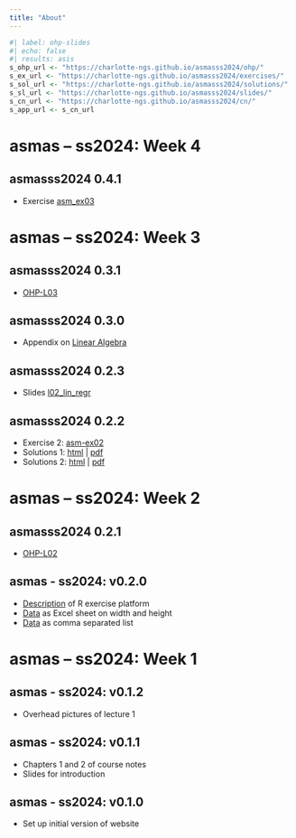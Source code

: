 ```yaml
---
title: "About"
---
```


```r
#| label: ohp-slides
#| echo: false
#| results: asis
s_ohp_url <- "https://charlotte-ngs.github.io/asmasss2024/ohp/"
s_ex_url <- "https://charlotte-ngs.github.io/asmasss2024/exercises/"
s_sol_url <- "https://charlotte-ngs.github.io/asmasss2024/solutions/"
s_sl_url <- "https://charlotte-ngs.github.io/asmasss2024/slides/"
s_cn_url <- "https://charlotte-ngs.github.io/asmasss2024/cn/"
s_app_url <- s_cn_url
```

# asmas -- ss2024: Week 4

## asmasss2024 0.4.1

* Exercise [asm_ex03](`r paste0(s_ex_url, "asm_ex03/asm_ex03.html", collapse = "")`)

# asmas -- ss2024: Week 3

## asmasss2024 0.3.1

* [OHP-L03](`r paste0(s_ohp_url, "20240304_ohp_l03.pdf", collapse = "")`)


## asmasss2024 0.3.0

* Appendix on [Linear Algebra](`r paste0(s_app_url, "099_Appendix_A_LinAlg.pdf", collapse="")`) 

## asmasss2024 0.2.3

* Slides [l02_lin_regr](`r paste0(s_sl_url, "l02_lin_regr/l02_lin_regr.pdf", collapse = "")`)

## asmasss2024 0.2.2

* Exercise 2: [asm-ex02](`r paste0(s_ex_url, "asm_ex02/asm_ex02.html", collapse = "")`)
* Solutions 1: [html](`r paste0(s_sol_url, "asm_sol01/asm_sol01.html", collapse = "")`) | [pdf](`r paste0(s_sol_url, "asm_sol01/asm_sol01.pdf", collapse = "")`)
* Solutions 2: [html](`r paste0(s_sol_url, "asm_sol02/asm_sol02.html", collapse = "")`) | [pdf](`r paste0(s_sol_url, "asm_sol02/asm_sol02.pdf", collapse = "")`)


# asmas -- ss2024: Week 2

## asmasss2024 0.2.1

* [OHP-L02](`r paste0(s_ohp_url, "20240226_ohp_l02.pdf", collapse = "")`)


## asmas - ss2024: v0.2.0

* [Description](https://charlotte-ngs.github.io/asmasss2024/misc/rexpf/rexpf_docu.html) of R exercise platform
* [Data](https://charlotte-ngs.github.io/asmasss2024/data/asm_width_height.xlsx) as Excel sheet on width and height
* [Data](https://charlotte-ngs.github.io/asmasss2024/data/asm_width_height.csv) as comma separated list


# asmas -- ss2024: Week 1

## asmas - ss2024: v0.1.2

* Overhead pictures of lecture 1

## asmas - ss2024: v0.1.1

* Chapters 1 and 2 of course notes
* Slides for introduction

## asmas - ss2024: v0.1.0

* Set up initial version of website
